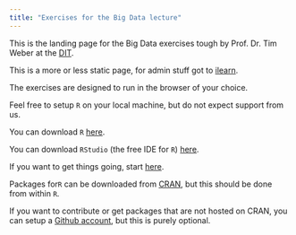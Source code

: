 ```yaml
---
title: "Exercises for the Big Data lecture"
---
```


This is the landing page for the Big Data exercises tough by Prof. Dr. Tim Weber at the [DIT](https://www.th-deg.de/en/campus-cham).

This is a more or less static page, for admin stuff got to [ilearn](https://ilearn.th-deg.de/).

The exercises are designed to run in the browser of your choice.

Feel free to setup `R` on your local machine, but do not expect support from us.

You can download `R` [here](https://cran.r-project.org/).

You can download `RStudio` (the free IDE for `R`) [here](https://posit.co/download/rstudio-desktop/).

If you want to get things going, start [here](https://r4ds.hadley.nz/).

Packages for`R` can be downloaded from [CRAN](https://cran.r-project.org/), but this should be done from within `R`.

If you want to contribute or get packages that are not hosted on CRAN, you can setup a [Github account](https://github.com/), but this is purely optional.
